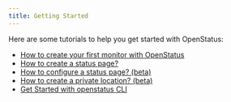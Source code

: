 ```yaml
---
title: Getting Started
---
```


Here are some tutorials to help you get started with OpenStatus:

- [How to create your first monitor with OpenStatus](/tutorial/how-to-create-monitor)
- [How to create a status page?](/tutorial/how-to-create-status-page)
- [How to configure a status page? (beta)](/how-to-configure-status-page)
- [How to create a private location? (beta)](/how-to-create-private-location)
- [Get Started with openstatus CLI](/tutorial/get-started-with-openstatus-cli)